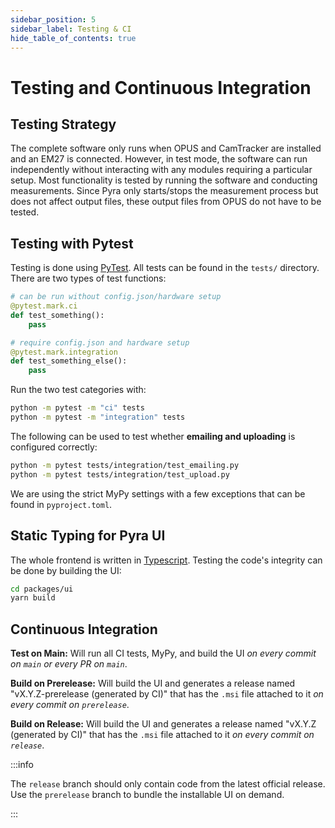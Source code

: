 ```yaml
---
sidebar_position: 5
sidebar_label: Testing & CI
hide_table_of_contents: true
---
```


# Testing and Continuous Integration

## Testing Strategy

The complete software only runs when OPUS and CamTracker are installed and an EM27 is connected. However, in test mode, the software can run independently without interacting with any modules requiring a particular setup. Most functionality is tested by running the software and conducting measurements. Since Pyra only starts/stops the measurement process but does not affect output files, these output files from OPUS do not have to be tested.

## Testing with Pytest

Testing is done using [PyTest](https://github.com/pytest-dev/pytest/). All tests can be found in the `tests/` directory. There are two types of test functions:

```python
# can be run without config.json/hardware setup
@pytest.mark.ci
def test_something():
    pass

# require config.json and hardware setup
@pytest.mark.integration
def test_something_else():
    pass
```

Run the two test categories with:

```bash
python -m pytest -m "ci" tests
python -m pytest -m "integration" tests
```

The following can be used to test whether **emailing and uploading** is configured correctly:

```bash
python -m pytest tests/integration/test_emailing.py
python -m pytest tests/integration/test_upload.py
```

We are using the strict MyPy settings with a few exceptions that can be found in `pyproject.toml`.

## Static Typing for Pyra UI

The whole frontend is written in [Typescript](https://github.com/microsoft/TypeScript). Testing the code's integrity can be done by building the UI:

```bash
cd packages/ui
yarn build
```

## Continuous Integration

**Test on Main:** Will run all CI tests, MyPy, and build the UI _on every commit on `main` or every PR on `main`_.

**Build on Prerelease:** Will build the UI and generates a release named "vX.Y.Z-prerelease (generated by CI)" that has the `.msi` file attached to it _on every commit on `prerelease`_.

**Build on Release:** Will build the UI and generates a release named "vX.Y.Z (generated by CI)" that has the `.msi` file attached to it _on every commit on `release`_.

:::info

The `release` branch should only contain code from the latest official release. Use the `prerelease` branch to bundle the installable UI on demand.

:::
